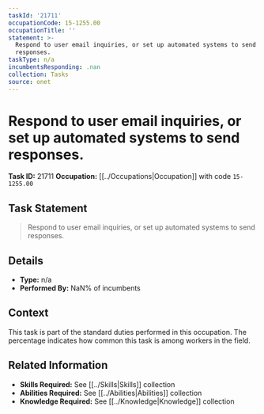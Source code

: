 ```yaml
---
taskId: '21711'
occupationCode: 15-1255.00
occupationTitle: ''
statement: >-
  Respond to user email inquiries, or set up automated systems to send
  responses.
taskType: n/a
incumbentsResponding: .nan
collection: Tasks
source: onet
---
```

# Respond to user email inquiries, or set up automated systems to send responses.

**Task ID:** 21711
**Occupation:** [[../Occupations|Occupation]] with code `15-1255.00`

## Task Statement

> Respond to user email inquiries, or set up automated systems to send responses.

## Details

- **Type:** n/a
- **Performed By:** NaN% of incumbents

## Context

This task is part of the standard duties performed in this occupation. The percentage indicates how common this task is among workers in the field.

## Related Information

- **Skills Required:** See [[../Skills|Skills]] collection
- **Abilities Required:** See [[../Abilities|Abilities]] collection
- **Knowledge Required:** See [[../Knowledge|Knowledge]] collection
